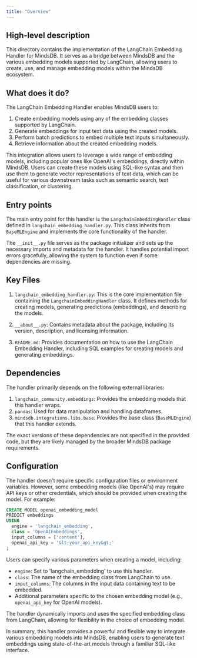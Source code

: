 ```yaml
---
title: "Overview"
---
```


## High-level description
This directory contains the implementation of the LangChain Embedding Handler for MindsDB. It serves as a bridge between MindsDB and the various embedding models supported by LangChain, allowing users to create, use, and manage embedding models within the MindsDB ecosystem.

## What does it do?
The LangChain Embedding Handler enables MindsDB users to:

1. Create embedding models using any of the embedding classes supported by LangChain.
2. Generate embeddings for input text data using the created models.
3. Perform batch predictions to embed multiple text inputs simultaneously.
4. Retrieve information about the created embedding models.

This integration allows users to leverage a wide range of embedding models, including popular ones like OpenAI's embeddings, directly within MindsDB. Users can create these models using SQL-like syntax and then use them to generate vector representations of text data, which can be useful for various downstream tasks such as semantic search, text classification, or clustering.

## Entry points
The main entry point for this handler is the `LangchainEmbeddingHandler` class defined in `langchain_embedding_handler.py`. This class inherits from `BaseMLEngine` and implements the core functionality of the handler.

The `__init__.py` file serves as the package initializer and sets up the necessary imports and metadata for the handler. It handles potential import errors gracefully, allowing the system to function even if some dependencies are missing.

## Key Files
1. `langchain_embedding_handler.py`: This is the core implementation file containing the `LangchainEmbeddingHandler` class. It defines methods for creating models, generating predictions (embeddings), and describing the models.

2. `__about__.py`: Contains metadata about the package, including its version, description, and licensing information.

3. `README.md`: Provides documentation on how to use the LangChain Embedding Handler, including SQL examples for creating models and generating embeddings.

## Dependencies
The handler primarily depends on the following external libraries:

1. `langchain_community.embeddings`: Provides the embedding models that this handler wraps.
2. `pandas`: Used for data manipulation and handling dataframes.
3. `mindsdb.integrations.libs.base`: Provides the base class (`BaseMLEngine`) that this handler extends.

The exact versions of these dependencies are not specified in the provided code, but they are likely managed by the broader MindsDB package requirements.

## Configuration
The handler doesn't require specific configuration files or environment variables. However, some embedding models (like OpenAI's) may require API keys or other credentials, which should be provided when creating the model. For example:

```sql
CREATE MODEL openai_embedding_model
PREDICT embeddings
USING
  engine = 'langchain_embedding',
  class = 'OpenAIEmbeddings',
  input_columns = ['content'],
  openai_api_key = '&lt;your_api_key&gt;'
;
```

Users can specify various parameters when creating a model, including:

- `engine`: Set to 'langchain_embedding' to use this handler.
- `class`: The name of the embedding class from LangChain to use.
- `input_columns`: The columns in the input data containing text to be embedded.
- Additional parameters specific to the chosen embedding model (e.g., `openai_api_key` for OpenAI models).

The handler dynamically imports and uses the specified embedding class from LangChain, allowing for flexibility in the choice of embedding model.

In summary, this handler provides a powerful and flexible way to integrate various embedding models into MindsDB, enabling users to generate text embeddings using state-of-the-art models through a familiar SQL-like interface.